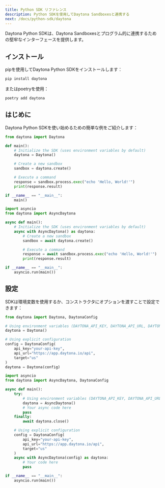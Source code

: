 ```yaml
---
title: Python SDK リファレンス
description: Python SDKを使用してDaytona Sandboxesと連携する
next: /docs/python-sdk/daytona
---
```



Daytona Python SDKは、Daytona Sandboxesとプログラム的に連携するための堅牢なインターフェースを提供します。

## インストール

pipを使用してDaytona Python SDKをインストールします：

```bash
pip install daytona
```

またはpoetryを使用：

```bash
poetry add daytona
```

## はじめに

Daytona Python SDKを使い始めるための簡単な例をご紹介します：

<Tabs>
<TabItem label="Sync" icon="seti:python">

```python
from daytona import Daytona

def main():
    # Initialize the SDK (uses environment variables by default)
    daytona = Daytona()

    # Create a new sandbox
    sandbox = daytona.create()

    # Execute a command
    response = sandbox.process.exec("echo 'Hello, World!'")
    print(response.result)

if __name__ == "__main__":
    main()
```

</TabItem>
<TabItem label="Async" icon="seti:python">

```python
import asyncio
from daytona import AsyncDaytona

async def main():
    # Initialize the SDK (uses environment variables by default)
    async with AsyncDaytona() as daytona:
        # Create a new sandbox
        sandbox = await daytona.create()

        # Execute a command
        response = await sandbox.process.exec("echo 'Hello, World!'")
        print(response.result)

if __name__ == "__main__":
    asyncio.run(main())
```

</TabItem>
</Tabs>

## 設定

SDKは環境変数を使用するか、コンストラクタにオプションを渡すことで設定できます：

<Tabs>
<TabItem label="Sync" icon="seti:python">

```python
from daytona import Daytona, DaytonaConfig

# Using environment variables (DAYTONA_API_KEY, DAYTONA_API_URL, DAYTONA_TARGET)
daytona = Daytona()

# Using explicit configuration
config = DaytonaConfig(
    api_key="your-api-key",
    api_url="https://app.daytona.io/api",
    target="us"
)
daytona = Daytona(config)
```

</TabItem>
<TabItem label="Async" icon="seti:python">

```python
import asyncio
from daytona import AsyncDaytona, DaytonaConfig

async def main():
    try:
        # Using environment variables (DAYTONA_API_KEY, DAYTONA_API_URL, DAYTONA_TARGET)
        daytona = AsyncDaytona()
        # Your async code here
        pass
    finally:
        await daytona.close()

    # Using explicit configuration
    config = DaytonaConfig(
        api_key="your-api-key",
        api_url="https://app.daytona.io/api",
        target="us"
    )
    async with AsyncDaytona(config) as daytona:
        # Your code here
        pass

if __name__ == "__main__":
    asyncio.run(main())
```

</TabItem>
</Tabs>
